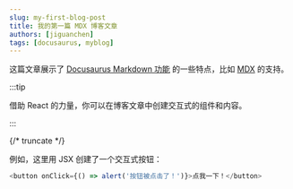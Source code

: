 ```yaml
---
slug: my-first-blog-post
title: 我的第一篇 MDX 博客文章
authors: [jiguanchen]
tags: [docusaurus, myblog]
---
```


这篇文章展示了 [Docusaurus Markdown 功能](https://docusaurus.io/docs/markdown-features) 的一些特点，比如 [MDX](https://mdxjs.com/) 的支持。

:::tip

借助 React 的力量，你可以在博客文章中创建交互式的组件和内容。

:::

{/* truncate */}

例如，这里用 JSX 创建了一个交互式按钮：

```js
<button onClick={() => alert('按钮被点击了！')}>点我一下！</button>
